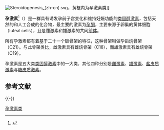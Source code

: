 [[File:Steroidogenesis_(zh-cn).svg|thumb]]，黄框内为孕激素类]]

'''孕激素'''<ref>{{Cite web |url=https://www.termonline.cn/word/1275258812323872774/1#s1 |title=存档副本 |access-date=2021-10-10 |archive-date=2021-10-10 |archive-url=https://web.archive.org/web/20211010094408/https://www.termonline.cn/word/1275258812323872774/1#s1 |dead-url=no }}</ref>（{{lang-en|progestogens}}）是一群具有诱发孕前子宫变化和维持妊娠功能的[[类固醇激素|类固醇激素]]，包括天然的和人工合成的化合物，最主要的激素为[[孕酮|孕酮]]，主要来源于卵巢的黄体细胞（luteal cells），且是雌激素和雄激素的共同[[前体|前体]]。

所有孕激素都有着基于二十一个碳骨架的特征，这种骨架叫做孕甾烷骨架（C21）。与此骨架类比，雌激素具有雌烷骨架（C18），而雄激素具有雄烷骨架（C19）。 

孕激素是五大类[[类固醇激素|类固醇激素]]中的一大类，其他四种分别是[[雌激素|雌激素]]、[[雄激素|雄激素]]、[[盐皮质激素|盐皮质激素]]与[[糖皮质激素|糖皮质激素]]。

== 参考文献 ==
{{Reflist}}

{{-}}
{{性激素}}

[[Category:孕激素类|]]